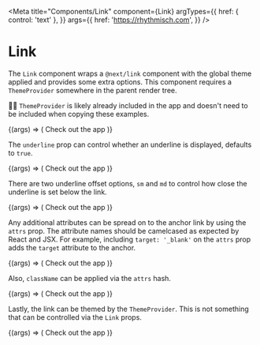 
<Meta
  title="Components/Link"
  component={Link}
  argTypes={{
    href: { control: 'text' },
  }}
  args={{
    href: 'https://rhythmisch.com',
  }}
/>

# Link

The `Link` component wraps a `@next/link` component with the global theme applied
and provides some extra options. This component requires a `ThemeProvider` somewhere in the parent render tree.

👋🏽 `ThemeProvider` is likely already included in the app and doesn't need to be included when copying these examples.

<Canvas>
  <Story name="Basic">
    {(args) => (
      <ThemeProvider>
        <Link {...args}>Check out the app</Link>
      </ThemeProvider>
    )}
  </Story>
</Canvas>

The `underline` prop can control whether an underline is displayed, defaults to `true`.

<Canvas>
  <Story name="Without Underline" args={{ underline: false }}>
    {(args) => (
      <ThemeProvider>
        <Link {...args}>Check out the app</Link>
      </ThemeProvider>
    )}
  </Story>
</Canvas>

There are two underline offset options, `sm` and `md` to control how close the underline is set below
the link.

<Canvas>
  <Story
    name="Underline Offset"
    args={{ underlineOffset: 'sm' }}
    argTypes={{
      underlineOffset: {
        control: { type: 'inline-radio', options: ['sm', 'md'] },
      },
    }}
  >
    {(args) => (
      <ThemeProvider>
        <Link {...args}>Check out the app</Link>
      </ThemeProvider>
    )}
  </Story>
</Canvas>

Any additional attributes can be spread on to the anchor link by using the `attrs` prop.
The attribute names should be camelcased as expected by React and JSX. For example,
including `target: '_blank'` on the `attrs` prop adds the `target` attribute to the anchor.

<Canvas>
  <Story name="Custom Attributes" args={{ attrs: { target: '_blank' } }}>
    {(args) => (
      <ThemeProvider>
        <Link {...args}>Check out the app</Link>
      </ThemeProvider>
    )}
  </Story>
</Canvas>

Also, `className` can be applied via the `attrs` hash.

<Canvas>
  <Story
    name="Custom Class Name"
    args={{ attrs: { className: 'font-extrabold' } }}
  >
    {(args) => (
      <ThemeProvider>
        <Link {...args}>Check out the app</Link>
      </ThemeProvider>
    )}
  </Story>
</Canvas>

Lastly, the link can be themed by the `ThemeProvider`. This is not something that
can be controlled via the `Link` props.

<Canvas>
  <Story name="Themed by ThemeProvider">
    {(args) => (
      <ThemeProvider value="heroku">
        <Link {...args}>Check out the app</Link>
      </ThemeProvider>
    )}
  </Story>
</Canvas>
